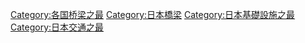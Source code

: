[[Category:各国桥梁之最|Category:各国桥梁之最]]
[[Category:日本橋梁|Category:日本橋梁]]
[[Category:日本基礎設施之最|Category:日本基礎設施之最]]
[[Category:日本交通之最|Category:日本交通之最]]